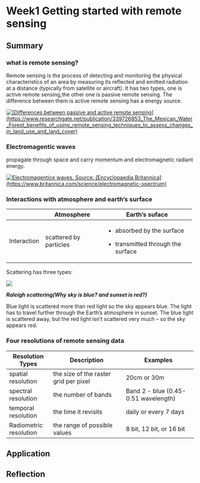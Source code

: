 # Week1 Getting started with remote sensing

## Summary

### what is remote sensing?

Remote sensing is the process of detecting and monitoring the physical characteristics of an area by measuring its reflected and emitted radiation at a distance (typically from satellite or aircraft). It has two types, one is active remote sensing,the other one is passive remote sensing. The difference between them is active remote sensing has a energy source.

[![\[Differences between passive and active remote sensing\](https://www.researchgate.net/publication/339726853_The_Mexican_Water_Forest_benefits_of_using_remote_sensing_techniques_to_assess_changes_in_land_use_and_land_cover)](passive_and_active.png)](https://www.researchgate.net/publication/339726853_The_Mexican_Water_Forest_benefits_of_using_remote_sensing_techniques_to_assess_changes_in_land_use_and_land_cover)

### Electromagentic waves

propagate through space and carry momentum and electromagnetic radiant energy.

[![Electromagentice waves. Source: \[Encyclopaedia Britannica\](https://www.britannica.com/science/electromagnetic-spectrum)](waves.png)](https://www.britannica.com/science/electromagnetic-spectrum)

### Interactions with atmosphere and earth's surface

+-------------+------------------------+-------------------------------------+
|             | Atmosphere             | Earth's suface                      |
+=============+========================+=====================================+
| Interaction | scattered by particles | -   absorbed by the surface         |
|             |                        |                                     |
|             |                        | -   transmitted through the surface |
+-------------+------------------------+-------------------------------------+

Scattering has three types:

[![](scattering.png)](https://physicsopenlab.org/2019/07/10/light-scattering/)

***Raleigh scattering(Why sky is blue? and sunset is red?)***

Blue light is scattered more than red light so the sky appears blue. The light has to travel further through the Earth's atmosphere in sunset. The blue light is scattered away, but the red light isn't scattered very much -- so the sky appears red.

### Four resolutions of remote sensing data

| Resolution Types       | Description                           | Examples                             |
|------------------------|---------------------------------------|--------------------------------------|
| spatial resolution     | the size of the raster grid per pixel | 20cm or 30m                          |
| spectral resolution    | the number of bands                   | Band 2 - blue (0.45-0.51 wavelength) |
| temporal resolution    | the time it revisits                  | daily or every 7 days                |
| Radiometric resolution | the range of possible values          | 8 bit, 12 bit, or 16 bit             |

## Application

## Reflection

